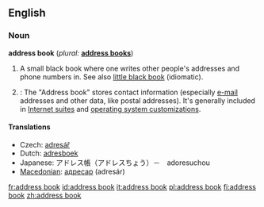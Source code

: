 ==English==

===Noun===
'''address book'''  (''plural:'' '''[[address books]]''')
# A small black book where one writes other people's addresses and phone numbers in.  See also [[little black book]] (idiomatic).
# {{computing}}: The "Address book" stores contact information (especially [[e-mail]] addresses and other data, like postal addresses).  It's generally included in [[w:Internet suite|Internet suites]] and  [[w:operating  system|operating system customizations]].

====Translations====
* Czech: [[adresář]] {{m}}
*Dutch: [[adresboek]] {{n}}
*Japanese: アドレス帳（アドレスちょう）－　adoresuchou
*[[Macedonian]]: [[адресар]] (adresár) {{m}}

[[fr:address book]]
[[id:address book]]
[[it:address book]]
[[pl:address book]]
[[fi:address book]]
[[zh:address book]]